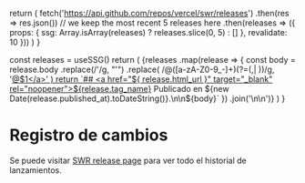 
  return (
    fetch('https://api.github.com/repos/vercel/swr/releases')
      .then(res => res.json())
      // we keep the most recent 5 releases here
      .then(releases => ({
        props: { ssg: Array.isArray(releases) ? releases.slice(0, 5) : [] },
        revalidate: 10
      }))
  )
}

  const releases = useSSG()
  return (
    <Markdown>
      {releases
        .map(release => {
          const body = release.body
            .replace(/&#39;/g, "'")
            .replace(
              /@([a-zA-Z0-9_-]+)(?=(,| ))/g,
              '<a href="https://github.com/$1" target="_blank" rel="noopener">@$1</a>'
            )
          return `## <a href="${
            release.html_url
          }" target="_blank" rel="noopener">${release.tag_name}</a>
Publicado en ${new Date(release.published_at).toDateString()}.\n\n${body}`
        })
        .join('\n\n')}
    </Markdown>
  )
}

# Registro de cambios

Se puede visitar [SWR release page](https://github.com/vercel/swr/releases) para
ver todo el historial de lanzamientos.

<ReleasesRenderer />
